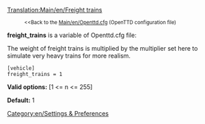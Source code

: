 [[Translation:Main/en/Freight trains]]
:<small><<Back to the [[Main/en/Openttd.cfg]] (OpenTTD configuration file)</small>


'''freight_trains''' is a variable of Openttd.cfg file:

The weight of freight trains is multiplied by the multiplier set here to simulate very heavy trains for more realism.

<pre>
[vehicle]
freight_trains = 1
</pre>

'''Valid options:''' [1 <= n <= 255]

'''Default:''' 1

[[Category:en/Settings & Preferences]]
